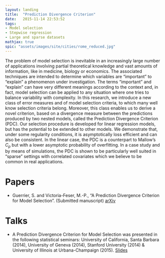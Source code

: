 ```yaml
---
layout: landing
title:  "Prediction Divergence Criterion"
date:   2015-11-14 22:53:52
tags: 
- Model selection
- Stepwise regression
- Large and sparse datasets
mathjax: true
spic: "assets/images/site/cities/rome_reduced.jpg"
---
```



The problem of model selection is inevitable in an increasingly large number of applications involving partial theoretical knowledge and vast amounts of information, like in medicine, biology or economics. The associated techniques are intended to determine which variables are “important” to “explain” a phenomenon under investigation. The terms “important” and “explain” can have very different meanings according to the context and, in fact, model selection can be applied to any situation where one tries to balance variability with complexity. In this research, we introduce a new class of error measures and of model selection criteria, to which many well know selection criteria belong. Moreover, this class enables us to derive a novel criterion, based on a divergence measure between the predictions produced by two nested models, called the Prediction Divergence Criterion (PDC). Our selection procedure is developed for linear regression models, but has the potential to be extended to other models. We demonstrate that, under some regularity conditions, it is asymptotically loss efficient and can also be consistent. In the linear case, the PDC is a counterpart to Mallow’s $C_p$ but with a lower asymptotic probability of overfitting. In a case study and by means of simulations, the PDC is shown to be particularly well suited in “sparse” settings with correlated covariates which we believe to be common in real applications.

# Papers

* Guerrier, S. and Victoria-Feser, M.-P., “A Prediction Divergence Criterion for Model
Selection". (Submitted manuscript) [arXiv](http://arxiv.org/abs/1511.04485)

# Talks

* A Prediction Divergence Criterion for Model Selection was presented in the following statistical seminars: University of California, Santa Barbara (2014), University of Geneva (2014), Stanford University (2014) & University of Illinois at Urbana-Champaign (2015). [Slides](/assets/pdfs/PDC.pdf)


